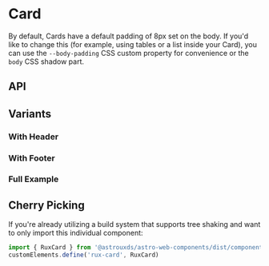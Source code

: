 
<Meta of={CardStories} />

# Card

By default, Cards have a default padding of 8px set on the body. If you'd like to change this (for example, using tables or a list inside your Card), you can use the `--body-padding` CSS custom property for convenience or the `body` CSS shadow part.

<Canvas>
  <Story of={CardStories.Default_} />
</Canvas>

## API

<Controls />

## Variants

### With Header

<Canvas>
  <Story of={CardStories.WithHeader_} />
</Canvas>

### With Footer

<Canvas>
  <Story of={CardStories.WithFooter_} />
</Canvas>

### Full Example

<Canvas>
  <Story of={CardStories.FullExample_} />
</Canvas>

## Cherry Picking

If you're already utilizing a build system that supports tree shaking and want to only import this individual component:

```js
import { RuxCard } from '@astrouxds/astro-web-components/dist/components/rux-card'
customElements.define('rux-card', RuxCard)
```
